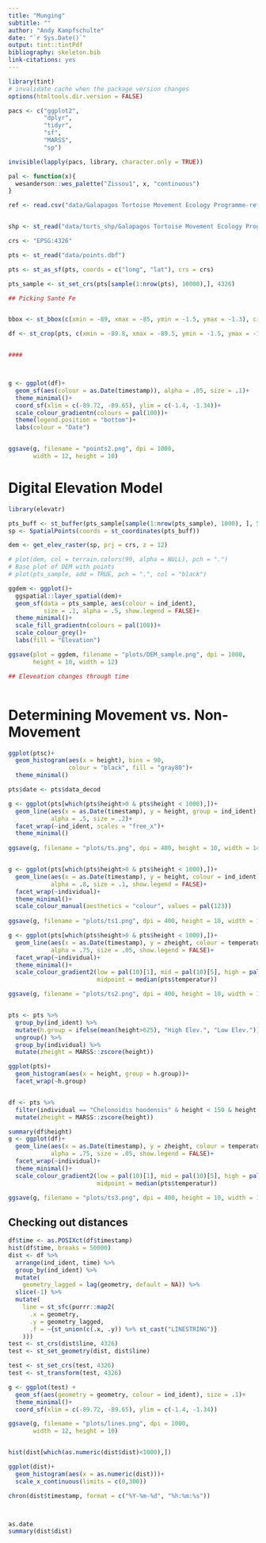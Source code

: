 ```yaml
---
title: "Munging"
subtitle: ""
author: "Andy Kampfschulte"
date: "`r Sys.Date()`"
output: tint::tintPdf
bibliography: skeleton.bib
link-citations: yes
---
```


```r
library(tint)
# invalidate cache when the package version changes
options(htmltools.dir.version = FALSE)
```


```r

pacs <- c("ggplot2",
          "dplyr",
          "tidyr",
          "sf",
          "MARSS",
          "sp")

invisible(lapply(pacs, library, character.only = TRUE))

pal <- function(x){
  wesanderson::wes_palette("Zissou1", x, "continuous")
}

```


```r

ref <- read.csv("data/Galapagos Tortoise Movement Ecology Programme-reference-data (1).csv")


shp <- st_read("data/torts_shp/Galapagos Tortoise Movement Ecology Programme Shapefile") 

crs <- "EPSG:4326"

pts <- st_read("data/points.dbf")

pts <- st_as_sf(pts, coords = c("long", "lat"), crs = crs)

pts_sample <- st_set_crs(pts[sample(1:nrow(pts), 10000),], 4326)

## Picking Sante Fe 


bbox <- st_bbox(c(xmin = -89, xmax = -85, ymin = -1.5, ymax = -1.3), crs = st_crs(4326))

df <- st_crop(pts, c(xmin = -89.8, xmax = -89.5, ymin = -1.5, ymax = -1.3))


####



g <- ggplot(df)+
  geom_sf(aes(colour = as.Date(timestamp)), alpha = .05, size = .1)+
  theme_minimal()+
  coord_sf(xlim = c(-89.72, -89.65), ylim = c(-1.4, -1.34))+
  scale_colour_gradientn(colours = pal(100))+
  theme(legend.position = "bottom")+
  labs(colour = "Date")


ggsave(g, filename = "points2.png", dpi = 1000, 
       width = 12, height = 10)


```

# Digital Elevation Model

```r
library(elevatr)

pts_buff <- st_buffer(pts_sample[sample(1:nrow(pts_sample), 1000), ], 500)
sp <- SpatialPoints(coords = st_coordinates(pts_buff))

dem <- get_elev_raster(sp, prj = crs, z = 12)

# plot(dem, col = terrain.colors(99, alpha = NULL), pch = ".")
# Base plot of DEM with points
# plot(pts_sample, add = TRUE, pch = ".", col = "black")

ggdem <- ggplot()+
  ggspatial::layer_spatial(dem)+
  geom_sf(data = pts_sample, aes(colour = ind_ident), 
          size = .1, alpha = .5, show.legend = FALSE)+
  theme_minimal()+
  scale_fill_gradientn(colours = pal(100))+
  scale_colour_grey()+
  labs(fill = "Elevation")

ggsave(plot = ggdem, filename = "plots/DEM_sample.png", dpi = 1000,
       height = 10, width = 12)

## Eleveation changes through time



```

# Determining Movement vs. Non-Movement

```r

ggplot(ptsc)+
  geom_histogram(aes(x = height), bins = 90, 
                 colour = "black", fill = "gray80")+
  theme_minimal()

pts$date <- pts$data_decod

g <- ggplot(pts[which(pts$height>0 & pts$height < 1000),])+
  geom_line(aes(x = as.Date(timestamp), y = height, group = ind_ident),
            alpha = .5, size = .2)+
  facet_wrap(~ind_ident, scales = "free_x")+
  theme_minimal()
  
ggsave(g, filename = "plots/ts.png", dpi = 400, height = 10, width = 14)


g <- ggplot(pts[which(pts$height>0 & pts$height < 1000),])+
  geom_line(aes(x = as.Date(timestamp), y = height, colour = ind_ident),
            alpha = .8, size = .1, show.legend = FALSE)+
  facet_wrap(~individual)+
  theme_minimal()+
  scale_colour_manual(aesthetics = "colour", values = pal(123))
  
ggsave(g, filename = "plots/ts1.png", dpi = 400, height = 10, width = 14)

g <- ggplot(pts[which(pts$height>0 & pts$height < 1000),])+
  geom_line(aes(x = as.Date(timestamp), y = zheight, colour = temperatur),
            alpha = .75, size = .05, show.legend = FALSE)+
  facet_wrap(~individual)+
  theme_minimal()+
  scale_colour_gradient2(low = pal(10)[1], mid = pal(10)[5], high = pal(10)[10],
                         midpoint = median(pts$temperatur))

ggsave(g, filename = "plots/ts2.png", dpi = 400, height = 10, width = 14)


pts <- pts %>% 
  group_by(ind_ident) %>% 
  mutate(h.group = ifelse(mean(height>625), "High Elev.", "Low Elev.")) %>% 
  ungroup() %>% 
  group_by(individual) %>% 
  mutate(zheight = MARSS::zscore(height))

ggplot(pts)+
  geom_histogram(aes(x = height, group = h.group))+
  facet_wrap(~h.group)


df <- pts %>% 
  filter(individual == "Chelonoidis hoodensis" & height < 150 & height >0) %>% 
  mutate(zheight = MARSS::zscore(height))

summary(df$height)
g <- ggplot(df)+
  geom_line(aes(x = as.Date(timestamp), y = zheight, colour = temperatur),
            alpha = .75, size = .05, show.legend = FALSE)+
  facet_wrap(~individual)+
  theme_minimal()+
  scale_colour_gradient2(low = pal(10)[1], mid = pal(10)[5], high = pal(10)[10],
                         midpoint = median(pts$temperatur))

ggsave(g, filename = "plots/ts3.png", dpi = 400, height = 10, width = 14)


```


## Checking out distances

```r

df$time <- as.POSIXct(df$timestamp)
hist(df$time, breaks = 50000)
dist <- df %>%
  arrange(ind_ident, time) %>% 
  group_by(ind_ident) %>% 
  mutate(
    geometry_lagged = lag(geometry, default = NA)) %>%
  slice(-1) %>% 
  mutate(
    line = st_sfc(purrr::map2(
      .x = geometry, 
      .y = geometry_lagged, 
      .f = ~{st_union(c(.x, .y)) %>% st_cast("LINESTRING")}
    ))) 
test <- st_crs(dist$line, 4326)
test <- st_set_geometry(dist, dist$line)

test <- st_set_crs(test, 4326)
test <- st_transform(test, 4326)

g <- ggplot(test) +
  geom_sf(aes(geometry = geometry, colour = ind_ident), size = .1)+
  theme_minimal()+
  coord_sf(xlim = c(-89.72, -89.65), ylim = c(-1.4, -1.34))

ggsave(g, filename = "plots/lines.png", dpi = 1000,
       width = 12, height = 10)


hist(dist[which(as.numeric(dist$dist)<1000),])

ggplot(dist)+
  geom_histogram(aes(x = as.numeric(dist)))+
  scale_x_continuous(limits = c(0,300))

chron(dist$timestamp, format = c("%Y-%m-%d", "%h:%m:%s"))



as.date
summary(dist$dist)
```




